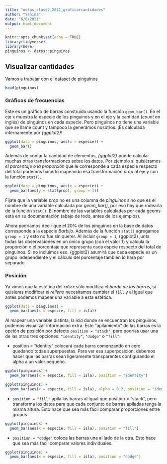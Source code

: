 ```yaml
---
title: "notas_clase2_2021_graficarcantidades"
author: "Yanina"
date: "6/8/2021"
output: html_document
---
```


```r
knitr::opts_chunk$set(echo = TRUE)
library(tidyverse)
library(here)
pinguinos <- datos::pinguinos
```

## Visualizar cantidades

Vamos a trabajar con el dataset de pinguinos

```r
head(pinguinos)
```

### Gráficos de frecuencias

Este es un gráfico de barras construido usando la función `geom_bar()`. En el eje x muestra la especie de los pinguinos y en el eje y la cantidad (_count_ en inglés) de pinguinos en cada especie. Pero pinguinos no tiene una variable que se llame count y tampoco la generamos nosotros. ¡Es calculada internamente por _{ggplot2}_!

```r
ggplot(data = pinguinos, aes(x = especie)) +
  geom_bar()

```
Además de contar la cantidad de elementos, _{ggplot2}_ puede calcular muchas otras transformaciones sobre los datos. Por ejemplo si quisiéramos _el porcentaje o la proporción_ que le corresponde a cada especie respecto del total podemos hacerlo mapeando esa transformación _prop_ al eje y con la función `stat()`.

```r
ggplot(data = pinguinos, aes(x = especie)) +
  geom_bar(aes(y = stat(prop), group = 1))

```

Fijate que la variable _prop_ no es una columna de _pinguinos_ sino que es el nombre de una variable calculada por _geom_bar()_, por eso hay que rodearla de la función `stat()`. El nombre de las variables calculadas por cada geoms está en su documentación (abajo de todo, antes de los ejemplos).

Ahora podríamos decir que el 20% de los pinguinos en la base de datos corresponde a la especie _Barbijo_. Además de la función `stat()` agregamos `group = 1` y esto no fue sin querer.  Al incluir `group = 1`, {ggplot2} junta todas las observaciones en un único grupo (con el valor 1) y calcula la proporción o el porcentaje que representa cada espcie respecto del total de pinguinos. Si no incluimos eso, {ggplot2} asumirá que cada especie es un grupo independiente y el cálculo del porcentaje también lo hará por separado.

### Posición

Ya vimos que la estética del `color` sólo modifica el _borde de las barras_, si quisieras modificar _el relleno_ necesitamos cambiar el `fill` y al igual que antes podemos mapear una variable a esta estética.

```r
ggplot(data = pinguinos) +
  geom_bar(aes(x = especie, fill = isla))
```

Al mapear una variable distinta, la _isla_ donde se encuentran los pinguinos, podemos visualizar información extra. Este “apilamiento” de las barras es la opción de posición por defecto `position = "stack"`, pero podrías usar una de las otras tres opciones: `"identity"`, `"dodge"` o `"fill"`.


  * position = "identity" colocará cada barra comenzando en cero quedando todas superpuestas. Para ver esa superposición, debemos hacer que las barras sean ligeramente transparentes configurando el alpha a un valor pequeño.

```r

ggplot(pinguinos) +
  geom_bar(aes(x = especie, fill = isla), position = "identity")

ggplot(pinguinos) +
  geom_bar(aes(x = especie, fill = isla), alpha = 0.2, position = "identity")
```

* `position = "fill"` apila las barras al igual que position = "stack", pero transforma los datos para que cada conjunto de barras apiladas tenga la misma altura. Esto hace que sea más fácil comparar proporciones entre grupos.

```r
ggplot(pinguinos) +
  geom_bar(aes(x = especie, fill = isla), position = "fill")
```

  * `position = "dodge"` coloca las barras una al lado de la otra. Esto hace que sea más fácil comparar valores individuales.

```r
ggplot(pinguinos) +
  geom_bar(aes(x = especie, fill = isla), position = "dodge")
```
